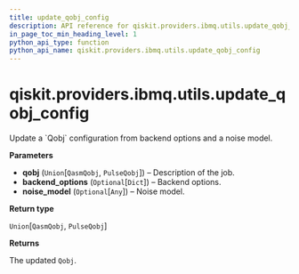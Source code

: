 ```yaml
---
title: update_qobj_config
description: API reference for qiskit.providers.ibmq.utils.update_qobj_config
in_page_toc_min_heading_level: 1
python_api_type: function
python_api_name: qiskit.providers.ibmq.utils.update_qobj_config
---
```


# qiskit.providers.ibmq.utils.update\_qobj\_config

<Function id="qiskit.providers.ibmq.utils.update_qobj_config" name="update_qobj_config" isDedicatedPage={true} github="https://github.com/qiskit/qiskit-ibmq-provider/tree/stable/0.17/qiskit/providers/ibmq/utils/qobj_utils.py" signature="update_qobj_config(qobj, backend_options=None, noise_model=None)">
  Update a `Qobj` configuration from backend options and a noise model.

  **Parameters**

  *   **qobj** (`Union`\[`QasmQobj`, `PulseQobj`]) – Description of the job.
  *   **backend\_options** (`Optional`\[`Dict`]) – Backend options.
  *   **noise\_model** (`Optional`\[`Any`]) – Noise model.

  **Return type**

  `Union`\[`QasmQobj`, `PulseQobj`]

  **Returns**

  The updated `Qobj`.
</Function>

